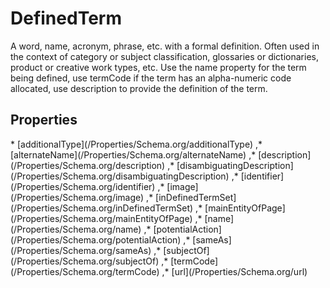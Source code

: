 # DefinedTerm

A word, name, acronym, phrase, etc. with a formal definition. Often used in the context of category or subject classification, glossaries or dictionaries, product or creative work types, etc. Use the name property for the term being defined, use termCode if the term has an alpha-numeric code allocated, use description to provide the definition of the term.

## Properties

<Grid>
* [additionalType](/Properties/Schema.org/additionalType)
,* [alternateName](/Properties/Schema.org/alternateName)
,* [description](/Properties/Schema.org/description)
,* [disambiguatingDescription](/Properties/Schema.org/disambiguatingDescription)
,* [identifier](/Properties/Schema.org/identifier)
,* [image](/Properties/Schema.org/image)
,* [inDefinedTermSet](/Properties/Schema.org/inDefinedTermSet)
,* [mainEntityOfPage](/Properties/Schema.org/mainEntityOfPage)
,* [name](/Properties/Schema.org/name)
,* [potentialAction](/Properties/Schema.org/potentialAction)
,* [sameAs](/Properties/Schema.org/sameAs)
,* [subjectOf](/Properties/Schema.org/subjectOf)
,* [termCode](/Properties/Schema.org/termCode)
,* [url](/Properties/Schema.org/url)

</Grid>

